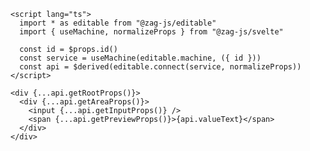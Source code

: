 ```svelte
<script lang="ts">
  import * as editable from "@zag-js/editable"
  import { useMachine, normalizeProps } from "@zag-js/svelte"

  const id = $props.id()
  const service = useMachine(editable.machine, ({ id }))
  const api = $derived(editable.connect(service, normalizeProps))
</script>

<div {...api.getRootProps()}>
  <div {...api.getAreaProps()}>
    <input {...api.getInputProps()} />
    <span {...api.getPreviewProps()}>{api.valueText}</span>
  </div>
</div>
```
